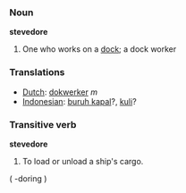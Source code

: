 === Noun ===

'''stevedore'''

# One who works on a [[dock]]; a dock worker

=== Translations ===
*[[Dutch]]: [[dokwerker]] ''m''
*[[Indonesian]]: [[buruh kapal]]?, [[kuli]]?


=== Transitive verb ===

'''stevedore'''

# To load or unload a ship's cargo.

( -doring )